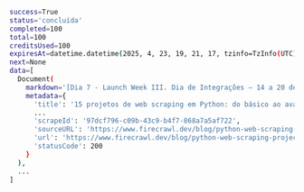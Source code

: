 ```bash Python
success=True
status='concluída'
completed=100
total=100
creditsUsed=100
expiresAt=datetime.datetime(2025, 4, 23, 19, 21, 17, tzinfo=TzInfo(UTC))
next=None
data=[
  Document(
    markdown='[Dia 7 - Launch Week III. Dia de Integrações — 14 a 20 de abril](...',
    metadata={
      'title': '15 projetos de web scraping em Python: do básico ao avançado',
      ...
      'scrapeId': '97dcf796-c09b-43c9-b4f7-868a7a5af722',
      'sourceURL': 'https://www.firecrawl.dev/blog/python-web-scraping-projects',
      'url': 'https://www.firecrawl.dev/blog/python-web-scraping-projects',
      'statusCode': 200
    }
  ),
  ...
]
```
